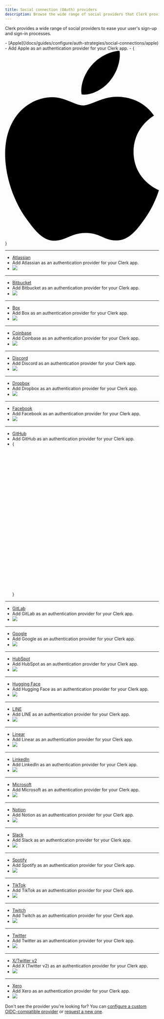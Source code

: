 ```yaml
---
title: Social connection (OAuth) providers
description: Browse the wide range of social providers that Clerk provides to ease your user's sign-up and sign-in processes.
---
```


Clerk provides a wide range of social providers to ease your user's sign-up and sign-in processes.

<Cards>
  - [Apple](/docs/guides/configure/auth-strategies/social-connections/apple)
  - Add Apple as an authentication provider for your Clerk app.
  - {<svg viewBox="0 0 814 1000"><path d="M788.1 340.9c-5.8 4.5-108.2 62.2-108.2 190.5 0 148.4 130.3 200.9 134.2 202.2-.6 3.2-20.7 71.9-68.7 141.9-42.8 61.6-87.5 123.1-155.5 123.1s-85.5-39.5-164-39.5c-76.5 0-103.7 40.8-165.9 40.8s-105.6-57-155.5-127C46.7 790.7 0 663 0 541.8c0-194.4 126.4-297.5 250.8-297.5 66.1 0 121.2 43.4 162.7 43.4 39.5 0 101.1-46 176.3-46 28.5 0 130.9 2.6 198.3 99.2zm-234-181.5c31.1-36.9 53.1-88.1 53.1-139.3 0-7.1-.6-14.3-1.9-20.1-50.6 1.9-110.8 33.7-147.1 75.8-28.5 32.4-55.1 83.6-55.1 135.5 0 7.8 1.3 15.6 1.9 18.1 3.2.6 8.4 1.3 13.6 1.3 45.4 0 102.5-30.4 135.5-71.3z" style={{ fill: 'var(--light, black) var(--dark, white)' }} /></svg>}

  ---

  - [Atlassian](/docs/guides/configure/auth-strategies/social-connections/atlassian)
  - Add Atlassian as an authentication provider for your Clerk app.
  - ![](/docs/images/logos/auth_providers/atlassian.svg)

  ---

  - [Bitbucket](/docs/guides/configure/auth-strategies/social-connections/bitbucket)
  - Add Bitbucket as an authentication provider for your Clerk app.
  - ![](/docs/images/logos/auth_providers/bitbucket.svg)

  ---

  - [Box](/docs/guides/configure/auth-strategies/social-connections/box)
  - Add Box as an authentication provider for your Clerk app.
  - ![](/docs/images/logos/auth_providers/box.svg)

  ---

  - [Coinbase](/docs/guides/configure/auth-strategies/social-connections/coinbase)
  - Add Coinbase as an authentication provider for your Clerk app.
  - ![](/docs/images/logos/auth_providers/coinbase.svg)

  ---

  - [Discord](/docs/guides/configure/auth-strategies/social-connections/discord)
  - Add Discord as an authentication provider for your Clerk app.
  - ![](/docs/images/logos/auth_providers/discord.svg)

  ---

  - [Dropbox](/docs/guides/configure/auth-strategies/social-connections/dropbox)
  - Add Dropbox as an authentication provider for your Clerk app.
  - ![](/docs/images/logos/auth_providers/dropbox.svg)

  ---

  - [Facebook](/docs/guides/configure/auth-strategies/social-connections/facebook)
  - Add Facebook as an authentication provider for your Clerk app.
  - ![](/docs/images/logos/auth_providers/facebook.svg)

  ---

  - [GitHub](/docs/guides/configure/auth-strategies/social-connections/github)
  - Add GitHub as an authentication provider for your Clerk app.
  - {<svg viewBox="0 0 98 96"><path fillRule="evenodd" clipRule="evenodd" d="M48.854 0C21.839 0 0 22 0 49.217c0 21.756 13.993 40.172 33.405 46.69 2.427.49 3.316-1.059 3.316-2.362 0-1.141-.08-5.052-.08-9.127-13.59 2.934-16.42-5.867-16.42-5.867-2.184-5.704-5.42-7.17-5.42-7.17-4.448-3.015.324-3.015.324-3.015 4.934.326 7.523 5.052 7.523 5.052 4.367 7.496 11.404 5.378 14.235 4.074.404-3.178 1.699-5.378 3.074-6.6-10.839-1.141-22.243-5.378-22.243-24.283 0-5.378 1.94-9.778 5.014-13.2-.485-1.222-2.184-6.275.486-13.038 0 0 4.125-1.304 13.426 5.052a46.97 46.97 0 0 1 12.214-1.63c4.125 0 8.33.571 12.213 1.63 9.302-6.356 13.427-5.052 13.427-5.052 2.67 6.763.97 11.816.485 13.038 3.155 3.422 5.015 7.822 5.015 13.2 0 18.905-11.404 23.06-22.324 24.283 1.78 1.548 3.316 4.481 3.316 9.126 0 6.6-.08 11.897-.08 13.526 0 1.304.89 2.853 3.316 2.364 19.412-6.52 33.405-24.935 33.405-46.691C97.707 22 75.788 0 48.854 0z" style={{ fill: 'var(--light, #24292f) var(--dark, white)' }} /></svg>}

  ---

  - [GitLab](/docs/guides/configure/auth-strategies/social-connections/gitlab)
  - Add GitLab as an authentication provider for your Clerk app.
  - ![](/docs/images/logos/auth_providers/gitlab.svg)

  ---

  - [Google](/docs/guides/configure/auth-strategies/social-connections/google)
  - Add Google as an authentication provider for your Clerk app.
  - ![](/docs/images/logos/auth_providers/google.svg)

  ---

  - [HubSpot](/docs/guides/configure/auth-strategies/social-connections/hubspot)
  - Add HubSpot as an authentication provider for your Clerk app.
  - ![](/docs/images/logos/auth_providers/hubspot.svg)

  ---

  - [Hugging Face](/docs/guides/configure/auth-strategies/social-connections/hugging-face)
  - Add Hugging Face as an authentication provider for your Clerk app.
  - ![](/docs/images/logos/auth_providers/huggingface.svg)

  ---

  - [LINE](/docs/guides/configure/auth-strategies/social-connections/line)
  - Add LINE as an authentication provider for your Clerk app.
  - ![](/docs/images/logos/auth_providers/line.svg)

  ---

  - [Linear](/docs/guides/configure/auth-strategies/social-connections/linear)
  - Add Linear as an authentication provider for your Clerk app.
  - ![](/docs/images/logos/auth_providers/linear.svg)

  ---

  - [LinkedIn ](/docs/guides/configure/auth-strategies/social-connections/linkedin-oidc)
  - Add LinkedIn as an authentication provider for your Clerk app.
  - ![](/docs/images/logos/auth_providers/linkedin.svg)

  ---

  - [Microsoft](/docs/guides/configure/auth-strategies/social-connections/microsoft)
  - Add Microsoft as an authentication provider for your Clerk app.
  - ![](/docs/images/logos/auth_providers/microsoft.svg)

  ---

  - [Notion](/docs/guides/configure/auth-strategies/social-connections/notion)
  - Add Notion as an authentication provider for your Clerk app.
  - ![](/docs/images/logos/auth_providers/notion.svg)

  ---

  - [Slack](/docs/guides/configure/auth-strategies/social-connections/slack)
  - Add Slack as an authentication provider for your Clerk app.
  - ![](/docs/images/logos/auth_providers/slack.svg)

  ---

  - [Spotify](/docs/guides/configure/auth-strategies/social-connections/spotify)
  - Add Spotify as an authentication provider for your Clerk app.
  - ![](/docs/images/logos/auth_providers/spotify.svg)

  ---

  - [TikTok](/docs/guides/configure/auth-strategies/social-connections/tiktok)
  - Add TikTok as an authentication provider for your Clerk app.
  - ![](/docs/images/logos/auth_providers/tiktok.svg)

  ---

  - [Twitch](/docs/guides/configure/auth-strategies/social-connections/twitch)
  - Add Twitch as an authentication provider for your Clerk app.
  - ![](/docs/images/logos/auth_providers/twitch.svg)

  ---

  - [Twitter](/docs/guides/configure/auth-strategies/social-connections/twitter)
  - Add Twitter as an authentication provider for your Clerk app.
  - ![](/docs/images/logos/auth_providers/twitter.svg)

  ---

  - [X/Twitter v2](/docs/guides/configure/auth-strategies/social-connections/twitter)
  - Add X (Twitter v2) as an authentication provider for your Clerk app.
  - ![](/docs/images/logos/auth_providers/x-twitter.svg)

  ---

  - [Xero](/docs/guides/configure/auth-strategies/social-connections/xero)
  - Add Xero as an authentication provider for your Clerk app.
  - ![](/docs/images/logos/auth_providers/xero.svg)
</Cards>

Don't see the provider you're looking for? You can [configure a custom OIDC-compatible provider](/docs/guides/configure/auth-strategies/social-connections/custom-provider) or [request a new one](https://feedback.clerk.com/roadmap/f9045ac8-0c8e-4f30-b84f-8d551b0767b9?_gl=1*1ywoqdy*_gcl_au*OTUwODgxMjg2LjE3MTI1OTEwNzMuMTczNjk0NTcxMC4xNzE1MTk4MTEyLjE3MTUxOTgxMTI.).
